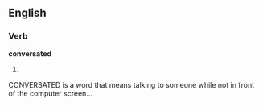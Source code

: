 
==English==

===Verb===
'''conversated'''

# {{past of|[[conversate]]}}









CONVERSATED is a word that means talking to someone while not in front of the computer screen...